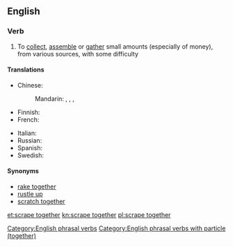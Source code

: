 ==English==

===Verb===
{{en-verb|scrapes together|scraping together|scraped together}}

# {{lb|en|idiomatic}} To [[collect]], [[assemble]] or [[gather]] small amounts (especially of money), from various sources, with some difficulty

====Translations====
{{trans-top|collect small amounts}}
* Chinese:
*: Mandarin: {{t+|cmn|湊|sc=Hani}}, {{t+|cmn|凑|tr=còu|sc=Hani}}, {{t+|cmn|湊齊|sc=Hani}}, {{t+|cmn|凑齐|tr=còuqí|sc=Hani}}
* Finnish: {{t|fi|raapia kasaan}}
* French: {{t-needed|fr}}
{{trans-mid}}
* Italian: {{t|it|racimolare}}
* Russian: {{t-needed|ru}}
* Spanish: {{t-needed|es}}
* Swedish: {{t|sv|skrapa ihop}}
{{trans-bottom}}

====Synonyms====
* [[rake together]]
* [[rustle up]]
* [[scratch together]]

[[Category:English phrasal verbs]]
[[Category:English phrasal verbs with particle (together)]]

[[et:scrape together]]
[[kn:scrape together]]
[[pl:scrape together]]